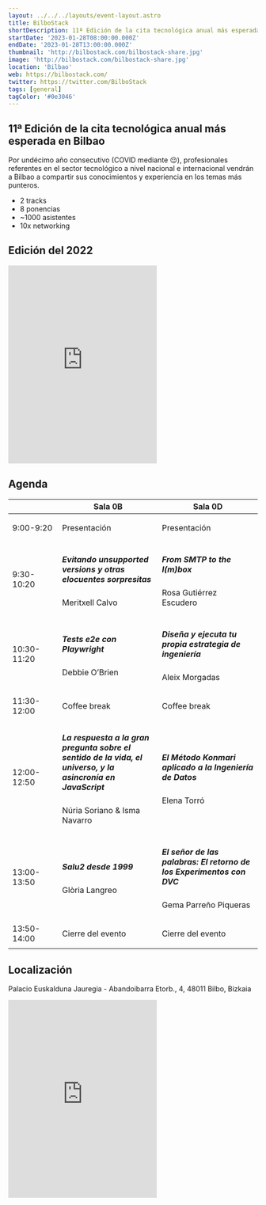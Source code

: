 ```yaml
---
layout: ../../../layouts/event-layout.astro
title: BilboStack
shortDescription: 11ª Edición de la cita tecnológica anual más esperada en Bilbao. Profesionales referencia del sector tecnológico vendrán a Bilbao a compartir sus conocimientos sobre las diferentes temáticas más relevantes en la actualidad.
startDate: '2023-01-28T08:00:00.000Z'
endDate: '2023-01-28T13:00:00.000Z'
thumbnail: 'http://bilbostack.com/bilbostack-share.jpg'
image: 'http://bilbostack.com/bilbostack-share.jpg'
location: 'Bilbao'
web: https://bilbostack.com/
twitter: https://twitter.com/BilboStack
tags: [general]
tagColor: '#0e3046'
---
```


## 11ª Edición de la cita tecnológica anual más esperada en Bilbao 

Por undécimo año consecutivo (COVID mediante 😔), profesionales referentes en el sector tecnológico a nivel nacional e internacional vendrán a Bilbao a compartir sus conocimientos y experiencia en los temas más punteros.

- 2 tracks
- 8 ponencias
- ~1000 asistentes
- 10x networking

## Edición del 2022

<iframe className="w-full mt-4" height="400" src="https://www.youtube.com/embed/pgq8yIqV-UE" title="" frameborder="0" allow="accelerometer; autoplay; clipboard-write; encrypted-media; gyroscope; picture-in-picture" allowfullscreen></iframe>

## Agenda

<table id="agenda-table" class="table table-striped stacktable large-only"><thead><tr><th>&nbsp;</th><th width="40%">Sala 0B</th><th width="40%">Sala 0D</th></tr></thead><tbody><tr><td class="time">9:00-9:20</td><td><p>Presentación</p></td><td><p>Presentación</p></td></tr><tr><td class="time">9:30-10:20</td><td><h5>Evitando unsupported versions y otras elocuentes sorpresitas</h5><p>Meritxell Calvo</p></td><td><h5>From SMTP to the I(m)box</h5><p>Rosa Gutiérrez Escudero</p></td></tr><tr><td class="time">10:30-11:20</td><td><h5>Tests e2e con Playwright</h5><p>Debbie O’Brien</p></td><td><h5>Diseña y ejecuta tu propia estrategia de ingeniería</h5><p>Aleix Morgadas</p></td></tr><tr><td class="time">11:30-12:00</td><td><p>Coffee break</p></td><td><p>Coffee break</p></td></tr><tr><td class="time">12:00-12:50</td><td><h5>La respuesta a la gran pregunta sobre el sentido de la vida, el universo, y la asincronía en JavaScript</h5><p>Núria Soriano &amp; Isma Navarro</p></td><td><h5>El Método Konmari aplicado a la Ingeniería de Datos</h5><p>Elena Torró</p></td></tr><tr><td class="time">13:00-13:50</td><td><h5>Salu2 desde 1999</h5><p>Glòria Langreo</p></td><td><h5>El señor de las palabras: El retorno de los Experimentos con DVC</h5><p>Gema Parreño Piqueras</p></td></tr><tr><td class="time">13:50-14:00</td><td><p>Cierre del evento</p></td><td><p>Cierre del evento</p></td></tr></tbody></table>

## Localización

Palacio Euskalduna Jauregia - Abandoibarra Etorb., 4, 48011 Bilbo, Bizkaia

<iframe className="w-full mt-4" src="https://www.google.com/maps/embed?pb=!1m18!1m12!1m3!1d2905.255497835498!2d-2.947592084396059!3d43.26702288533392!2m3!1f0!2f0!3f0!3m2!1i1024!2i768!4f13.1!3m3!1m2!1s0x0%3A0x0!2zNDPCsDE2JzAxLjMiTiAywrA1Nic0My41Ilc!5e0!3m2!1ses!2ses!4v1543099024128" height="400" title="map" frameborder="0" allowfullscreen="false"></iframe>
